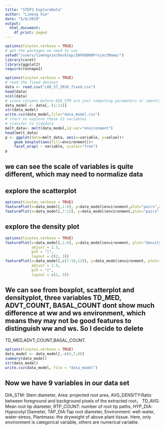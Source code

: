 ```yaml
---
title: "STEP2_ExploreData"
author: "Limeng Xie"
date: "5/8/2019"
output:
  html_document:
    df_print: paged
---
```



```r
options(tinytex.verbose = TRUE)
# get the packages we need to use 
setwd("/users/limengxie/Desktop/INFO8000ProjectMomo/")
library(caret)
library(ggplot2)
require(reshape2)
```

```r
options(tinytex.verbose = TRUE)
# read the fixed dataset 
data <- read.csv("L88_57_2016_fixed.csv")
head(data)
ncol(data)
# since columns before DIA_STM are just computing parameters or identifications for samples, which are not useful to build models, I delete them
data_model <- data[,-(1:11)]
str(data_model)
write.csv(data_model,file="data_model.csv")
# start to explore these 12 variables
# transfer to tidydata 
melt_data<- melt(data_model,id.var="environment")
head(melt_data)
p <- ggplot(data=melt_data, aes(x=variable, y=value))+
    geom_boxplot(aes(fill=environment))+
    facet_wrap( ~ variable, scales="free")
p
```
## we can see the scale of variables is quite different, which may need to normalize data

## explore the scatterplot 
```r
options(tinytex.verbose = TRUE)
featurePlot(x=data_model[,1:6], y=data_model$environment,plot="pairs",auto.key=list(colums=3))
featurePlot(x=data_model[,7:12], y=data_model$environment,plot="pairs",auto.key=list(colums=3))
```
## explore the density plot 
```r
options(tinytex.verbose = TRUE)
featurePlot(x=data_model[,1:6], y=data_model$environment, plot="density", scales = list(x = list(relation="free"),                                                                         y = list(relation="free")),
            adjust = 1.5,
            pch = "|",
            layout = c(2, 3))
featurePlot(x=data_model[,c(7:10,12)], y=data_model$environment, plot="density", scales = list(x = list(relation="free"),                                                                         y = list(relation="free")),
            adjust = 1.5,
            pch = "|",
            layout = c(2, 3))
```
## We can see from boxplot, scatterplot and densityplot, three variables TD_MED, ADVT_COUNT, BASAL_COUNT dont show much difference at ww and ws environment, which means they may not be good features to distinguish ww and ws. So I decide to delete 
TD_MED,ADVT_COUNT,BASAL_COUNT. 
```r
options(tinytex.verbose = TRUE)
data_model <- data_model[,-c(4,7,8)]
summary(data_model)
str(data_model)
write.csv(data_model, file = "data_model")
```
## Now we have 9 variables in our data set 
DIA_STM: Stem diameter, Area: projected root area, AVG_DENSITY:Ratio between foreground and background pixels of the extracted root， TD_AVG: Mean root tip diameter, RTP_COUNT: number of root tip paths, HYP_DIA: Hypocotyl Diameter, TAP_DIA:Tap root diameter, Environment: well-water, water-stress, Plantmass: the dryweight of above plant tissue. Here, only environment is categorical variable, others are numerical variable. 